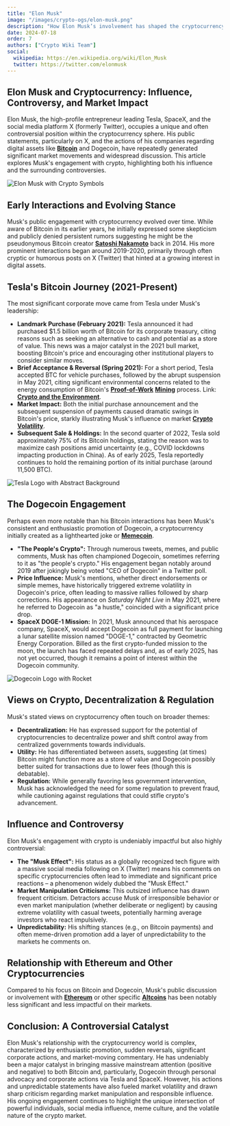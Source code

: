 ```yaml
---
title: "Elon Musk"
image: "/images/crypto-ogs/elon-musk.png"
description: "How Elon Musk’s involvement has shaped the cryptocurrency world, from Bitcoin to Dogecoin."
date: 2024-07-18
order: 7
authors: ["Crypto Wiki Team"]
social:
  wikipedia: https://en.wikipedia.org/wiki/Elon_Musk
  twitter: https://twitter.com/elonmusk
---
```


## **Elon Musk and Cryptocurrency: Influence, Controversy, and Market Impact**

Elon Musk, the high-profile entrepreneur leading Tesla, SpaceX, and the social media platform X (formerly Twitter), occupies a unique and often controversial position within the cryptocurrency sphere. His public statements, particularly on X, and the actions of his companies regarding digital assets like **[Bitcoin](/posts/what-is-bitcoin)** and Dogecoin, have repeatedly generated significant market movements and widespread discussion. This article explores Musk's engagement with crypto, highlighting both his influence and the surrounding controversies.

![Elon Musk with Crypto Symbols](/images/posts/elon-musk.png)

## **Early Interactions and Evolving Stance**

Musk's public engagement with cryptocurrency evolved over time. While aware of Bitcoin in its earlier years, he initially expressed some skepticism and publicly denied persistent rumors suggesting he might be the pseudonymous Bitcoin creator **[Satoshi Nakamoto](/crypto-ogs/satoshi-nakamoto)** back in 2014. His more prominent interactions began around 2019-2020, primarily through often cryptic or humorous posts on X (Twitter) that hinted at a growing interest in digital assets.

## **Tesla's Bitcoin Journey (2021-Present)**

The most significant corporate move came from Tesla under Musk's leadership:

- **Landmark Purchase (February 2021):** Tesla announced it had purchased $1.5 billion worth of Bitcoin for its corporate treasury, citing reasons such as seeking an alternative to cash and potential as a store of value. This news was a major catalyst in the 2021 bull market, boosting Bitcoin's price and encouraging other institutional players to consider similar moves.
- **Brief Acceptance & Reversal (Spring 2021):** For a short period, Tesla accepted BTC for vehicle purchases, followed by the abrupt suspension in May 2021, citing significant environmental concerns related to the energy consumption of Bitcoin's **[Proof-of-Work](/posts/common-crypto-terms)** **[Mining](/posts/is-bitcoin-mining-still-profitable)** process. Link: **[Crypto and the Environment](/posts/crypto-and-the-environment)**.
- **Market Impact:** Both the initial purchase announcement and the subsequent suspension of payments caused dramatic swings in Bitcoin's price, starkly illustrating Musk's influence on market **[Crypto Volatility](/posts/crypto-volatility)**.
- **Subsequent Sale & Holdings:** In the second quarter of 2022, Tesla sold approximately 75% of its Bitcoin holdings, stating the reason was to maximize cash positions amid uncertainty (e.g., COVID lockdowns impacting production in China). As of early 2025, Tesla reportedly continues to hold the remaining portion of its initial purchase (around 11,500 BTC).

![Tesla Logo with Abstract Background](/images/posts/tesla.jpg)

## **The Dogecoin Engagement**

Perhaps even more notable than his Bitcoin interactions has been Musk's consistent and enthusiastic promotion of Dogecoin, a cryptocurrency initially created as a lighthearted joke or **[Memecoin](/posts/what-are-memecoins)**.

- **"The People's Crypto":** Through numerous tweets, memes, and public comments, Musk has often championed Dogecoin, sometimes referring to it as "the people's crypto." His engagement began notably around 2019 after jokingly being voted "CEO of Dogecoin" in a Twitter poll.
- **Price Influence:** Musk's mentions, whether direct endorsements or simple memes, have historically triggered extreme volatility in Dogecoin's price, often leading to massive rallies followed by sharp corrections. His appearance on _Saturday Night Live_ in May 2021, where he referred to Dogecoin as "a hustle," coincided with a significant price drop.
- **SpaceX DOGE-1 Mission:** In 2021, Musk announced that his aerospace company, SpaceX, would accept Dogecoin as full payment for launching a lunar satellite mission named "DOGE-1," contracted by Geometric Energy Corporation. Billed as the first crypto-funded mission to the moon, the launch has faced repeated delays and, as of early 2025, has not yet occurred, though it remains a point of interest within the Dogecoin community.

![Dogecoin Logo with Rocket](/images/posts/dogecoin.jpg)

## **Views on Crypto, Decentralization & Regulation**

Musk's stated views on cryptocurrency often touch on broader themes:

- **Decentralization:** He has expressed support for the potential of cryptocurrencies to decentralize power and shift control away from centralized governments towards individuals.
- **Utility:** He has differentiated between assets, suggesting (at times) Bitcoin might function more as a store of value and Dogecoin possibly better suited for transactions due to lower fees (though this is debatable).
- **Regulation:** While generally favoring less government intervention, Musk has acknowledged the need for some regulation to prevent fraud, while cautioning against regulations that could stifle crypto's advancement.

## **Influence and Controversy**

Elon Musk's engagement with crypto is undeniably impactful but also highly controversial:

- **The "Musk Effect":** His status as a globally recognized tech figure with a massive social media following on X (Twitter) means his comments on specific cryptocurrencies often lead to immediate and significant price reactions – a phenomenon widely dubbed the "Musk Effect."
- **Market Manipulation Criticisms:** This outsized influence has drawn frequent criticism. Detractors accuse Musk of irresponsible behavior or even market manipulation (whether deliberate or negligent) by causing extreme volatility with casual tweets, potentially harming average investors who react impulsively.
- **Unpredictability:** His shifting stances (e.g., on Bitcoin payments) and often meme-driven promotion add a layer of unpredictability to the markets he comments on.

## **Relationship with Ethereum and Other Cryptocurrencies**

Compared to his focus on Bitcoin and Dogecoin, Musk's public discussion or involvement with **[Ethereum](/posts/what-is-ethereum)** or other specific **[Altcoins](/posts/what-are-altcoins)** has been notably less significant and less impactful on their markets.

## **Conclusion: A Controversial Catalyst**

Elon Musk's relationship with the cryptocurrency world is complex, characterized by enthusiastic promotion, sudden reversals, significant corporate actions, and market-moving commentary. He has undeniably been a major catalyst in bringing massive mainstream attention (positive and negative) to both Bitcoin and, particularly, Dogecoin through personal advocacy and corporate actions via Tesla and SpaceX. However, his actions and unpredictable statements have also fueled market volatility and drawn sharp criticism regarding market manipulation and responsible influence. His ongoing engagement continues to highlight the unique intersection of powerful individuals, social media influence, meme culture, and the volatile nature of the crypto market.
